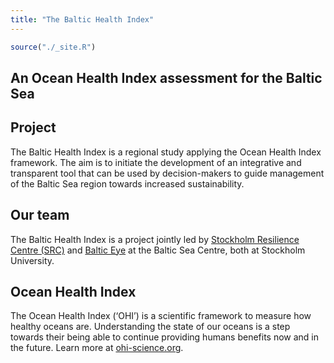 ```yaml
---
title: "The Baltic Health Index"
---
```


```r
source("./_site.R")
```

<div class="page-lead" style="background-image:url(images/regions_1600x800.png)">
<div class="wrap page-lead-content">
<h2>An Ocean Health Index assessment for the Baltic Sea</h2>

</div><!-- /.page-lead-content. -->
</div><!-- /.page-lead -->

<div class="tiles">

<div class="tile">
<h2 class="post-title"><i class="fa fa-book fa-2x"></i> Project</h2>
<p class="post-excerpt">
The Baltic Health Index is a regional study applying the Ocean Health Index framework. The aim is to initiate the development of an integrative and transparent tool that can be used by decision-makers to guide management of the Baltic Sea region towards increased sustainability.

</p>
</div>

<div class="tile">
<h2 class="post-title"><i class="fa fa-cubes fa-2x"></i> Our team</h2>
<p class="post-excerpt">
The Baltic Health Index is a project jointly led by [Stockholm Resilience Centre (SRC)](http://www.stockholmresilience.org/) and [Baltic Eye](http://www.su.se/ostersjocentrum/baltic-eye) at the Baltic Sea Centre, both at Stockholm University.

</p>
</div>

<div class="tile">
<h2 class="post-title"><i class="fa fa-globe fa-2x"></i> Ocean Health Index </h2>
<p class="post-excerpt">
The Ocean Health Index ('OHI') is a scientific framework to measure how healthy oceans are. Understanding the state of our oceans is a step towards their being able to continue providing humans benefits now and in the future. Learn more at [ohi-science.org](http://ohi-science.org).

</p>
</div>

</div>
